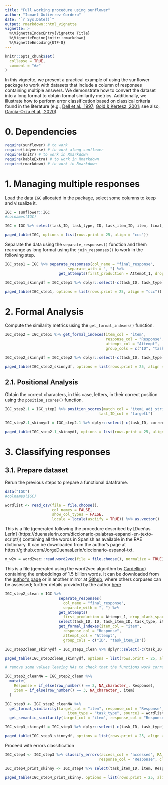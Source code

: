 ```yaml
---
title: "Full working procedure using sunflower"
author: "Ismael Gutiérrez-Cordero"
date: "`r Sys.Date()`"
output: rmarkdown::html_vignette
vignette: >
  %\VignetteIndexEntry{Vignette Title}
  %\VignetteEngine{knitr::rmarkdown}
  %\VignetteEncoding{UTF-8}
---
```


```r
knitr::opts_chunk$set(
  collapse = TRUE,
  comment = "#>"
)

```

In this vignette, we present a practical example of using the sunflower package to work with datasets that include a column of responses containing multiple answers. We demonstrate how to convert the dataset into a long format to obtain formal similarity metrics. Additionally, we illustrate how to perform error classification based on classical criteria found in the literature (e.g., [Dell et al., 1997](https://doi.org/10.1037/0033-295x.104.4.801); [Gold & Kertesz, 2001](https://doi.org/10.1006/brln.2000.2441); see also, [García-Orza et al., 2020](https://doi.org/10.1016/j.cortex.2020.03.020)).

# 0. Dependencies

```r
require(sunflower) # to work
require(tidyverse) # to work along sunflower 
require(knitr) # to work in Rmarkdown
require(kableExtra) # to work in Rmarkdown
require(rmarkdown) # to work in Rmarkdown
```

# 1. Managing multiple responses

Load the data `IGC` allocated in the package, select some columns to keep and visualize it.

```r

IGC = sunflower::IGC
#colnames(IGC)

IGC = IGC %>% select(task_ID, task_type, ID, task_item_ID, item, final_response, correct)

paged_table(IGC, options = list(rows.print = 25, align = "ccc"))
```

Separate the data using the `separate_responses()` function and them rearrange as long format using the `join_responses()` to work in the following step. 

```r

IGC_step1 = IGC %>% separate_responses(col_name = "final_response",
                            separate_with = ", ") %>% 
                        get_attempts(first_production = Attempt_1, drop_blank_spaces = T)

IGC_step1_skinnydf = IGC_step1 %>% dplyr::select(-c(task_ID, task_type))

paged_table(IGC_step1, options = list(rows.print = 25, align = "ccc"))

```

# 2. Formal Analysis

Compute the similarity metrics using the `get_formal_indexes()` function.

```r

IGC_step2 = IGC_step1 %>% get_formal_indexes(item_col = "item",
                                             response_col = "Response",
                                             attempt_col = "Attempt",
                                             group_cols = c("ID", "task_item_ID"))

IGC_step2_skinnydf = IGC_step2 %>% dplyr::select(-c(task_ID, task_type))

paged_table(IGC_step2_skinnydf, options = list(rows.print = 25, align = "c"))

```

## 2.1. Positional Analysis

Obtain the correct characters, in this case, letters, in their correct position using the `position_scores()` function.


```r

IGC_step2.1 = IGC_step2 %>% position_scores(match_col = "itemL_adj_strict_match_pos",
                                          last_ID_col = "targetL")

IGC_step2.1_skinnydf = IGC_step2.1 %>% dplyr::select(-c(task_ID, correct, task_type))

paged_table(IGC_step2.1_skinnydf, options = list(rows.print = 25, align = "c"))

```


# 3. Classifying responses

## 3.1. Prepare dataset

Rerun the previous steps to prepare a functional dataframe.

```r

data("IGC")
#colnames(IGC)

wordlist <- read_csv(file = file.choose(), 
                     col_names = FALSE, 
                     show_col_types = FALSE, 
                     locale = locale(asciify = TRUE)) %>% as.vector()
```

This is a file (generated following the procedure described by [Dueñas Lerín] (https://duenaslerin.com/diccionario-palabras-espanol-en-texto-script/)) containing all the words in Spanish as available in the RAE dictionary. It can be downloaded from the author's page at https://github.com/JorgeDuenasLerin/diccionario-espanol-txt.

```r

m_w2v = word2vec::read.word2vec(file = file.choose(), normalize = TRUE)

```

This is a file (generated using the word2vec algorithm by [Cardellino](https://crscardellino.github.io/)) containing the embeddings of 1.5 billion words. It can be downloaded from the [author's page]( https://github.com/JorgeDuenasLerin/diccionario-espanol-txt) or in another mirror at [Github](https://github.com/dccuchile/spanish-word-embeddings), where others corpuses can be assessed; further details  provided by the author [here](https://crscardellino.github.io/SBWCE/)


```r

IGC_step2_clean = IGC %>%
                        separate_responses(
                          col_name = "final_response",
                          separate_with = ", ") %>% 
                        get_attempts(
                          first_production = Attempt_1, drop_blank_spaces = T)  %>%
                        select(task_ID, ID, task_item_ID, task_type, item, Response, RA, Attempt) %>% 
                        get_formal_indexes(item_col = "item",
                          response_col = "Response",
                          attempt_col = "Attempt",
                          group_cols = c("ID", "task_item_ID"))

IGC_step2clean_skinnydf = IGC_step2_clean %>% dplyr::select(-c(task_ID, task_type))

paged_table(IGC_step2clean_skinnydf, options = list(rows.print = 25, align = "c"))

# remove some values leaving NAs to check that the functions work correctly

IGC_step2_cleanNA = IGC_step2_clean %>%
  mutate(
    Response = if_else(row_number() == 2, NA_character_, Response),
    item = if_else(row_number() == 3, NA_character_, item)
  )

IGC_step3 <- IGC_step2_cleanNA %>% 
  get_formal_similarity(target_col = "item", response_col = "Response", 
                            item_type = "task_type", source1 = wordlist) %>%
  get_semantic_similarity(target_col = "item", response_col = "Response", model = m_w2v)

IGC_step3_skinnydf = IGC_step3 %>% dplyr::select(-c(task_ID, task_type))

paged_table(IGC_step3_skinnydf, options = list(rows.print = 25, align = "c"))

```

Proceed with errors classification

```r

IGC_step4 <- IGC_step3 %>% classify_errors(access_col = "accessed", RA_col = "RA", 
                                          response_col = "Response", classify_RAs = T)

IGC_step4_print_skinny <- IGC_step4 %>% select(task_item_ID, item, Response, RA, Attempt, lexicalization:semantic)

paged_table(IGC_step4_print_skinny, options = list(rows.print = 25, align = "c"))

```

